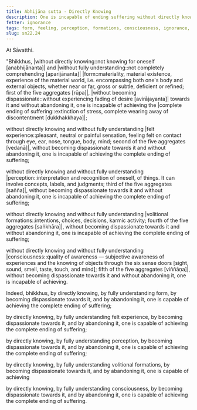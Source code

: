```yaml
---
title: Abhijāna sutta - Directly Knowing
description: One is incapable of ending suffering without directly knowing and fully understanding the five aggregates, without becoming dispassionate towards them and without abandoning them.
fetter: ignorance
tags: form, feeling, perception, formations, consciousness, ignorance, directly knowing, full understanding, dispassion, abandoning, letting go, sn, sn22-34, sn22
slug: sn22.24
---
```


At Sāvatthi.

"Bhikkhus, |without directly knowing::not knowing for oneself [anabhijānanta]| and |without fully understanding::not completely comprehending [aparijānanta]| |form::materiality, material existence, experience of the material world, i.e. encompassing both one's body and external objects, whether near or far, gross or subtle, deficient or refined; first of the five aggregates [rūpa]|, |without becoming dispassionate::without experiencing fading of desire [avirājayanta]| towards it and without abandoning it, one is incapable of achieving the |complete ending of suffering::extinction of stress, complete wearing away of discontentment [dukkhakkhaya]|;

without directly knowing and without fully understanding |felt experience::pleasant, neutral or painful sensation, feeling felt on contact through eye, ear, nose, tongue, body, mind; second of the five aggregates [vedanā]|, without becoming dispassionate towards it and without abandoning it, one is incapable of achieving the complete ending of suffering;

without directly knowing and without fully understanding |perception::interpretation and recognition of oneself, of things. It can involve concepts, labels, and judgments; third of the five aggregates [sañña]|, without becoming dispassionate towards it and without abandoning it, one is incapable of achieving the complete ending of suffering;

without directly knowing and without fully understanding |volitional formations::intentions, choices, decisions, karmic activity; fourth of the five aggregates [saṅkhāra]|, without becoming dispassionate towards it and without abandoning it, one is incapable of achieving the complete ending of suffering;

without directly knowing and without fully understanding |consciousness::quality of awareness — subjective awareness of experiences and the knowing of objects through the six sense doors [sight, sound, smell, taste, touch, and mind]; fifth of the five aggregates [viññāṇa]|, without becoming dispassionate towards it and without abandoning it, one is incapable of achieving.

Indeed, bhikkhus, by directly knowing, by fully understanding form, by becoming dispassionate towards it, and by abandoning it, one is capable of achieving the complete ending of suffering;

by directly knowing, by fully understanding felt experience, by becoming dispassionate towards it, and by abandoning it, one is capable of achieving the complete ending of suffering;

by directly knowing, by fully understanding perception, by becoming dispassionate towards it, and by abandoning it, one is capable of achieving the complete ending of suffering;

by directly knowing, by fully understanding volitional formations, by becoming dispassionate towards it, and by abandoning it, one is capable of achieving

by directly knowing, by fully understanding consciousness, by becoming dispassionate towards it, and by abandoning it, one is capable of achieving the complete ending of suffering.